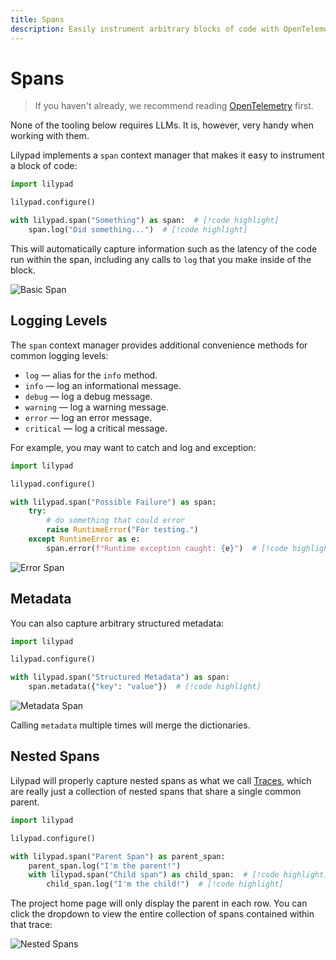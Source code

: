 ```yaml
---
title: Spans
description: Easily instrument arbitrary blocks of code with OpenTelemetry
---
```


# Spans

> If you haven't already, we recommend reading [OpenTelemetry](/docs/lilypad/observability/opentelemetry) first.&#x20;

<Success>
None of the tooling below requires LLMs. It is, however, very handy when working with them.
</Success>

Lilypad implements a `span` context manager that makes it easy to instrument a block of code:

```python
import lilypad

lilypad.configure()

with lilypad.span("Something") as span:  # [!code highlight]
    span.log("Did something...")  # [!code highlight]
```

This will automatically capture information such as the latency of the code run within the span, including any calls to `log` that you make inside of the block.

![Basic Span](/assets/docs/lilypad/observability/spans/basic-span.png)

## Logging Levels

The `span` context manager provides additional convenience methods for common logging levels:

* `log` — alias for the `info` method.
* `info` — log an informational message.
* `debug` — log a debug message.
* `warning` — log a warning message.
* `error` — log an error message.
* `critical` — log a critical message.

For example, you may want to catch and log and exception:

```python
import lilypad

lilypad.configure()

with lilypad.span("Possible Failure") as span:
    try:
        # do something that could error
        raise RuntimeError("For testing.")
    except RuntimeError as e:
        span.error(f"Runtime exception caught: {e}")  # [!code highlight]
```

![Error Span](/assets/docs/lilypad/observability/spans/error-span.png)

## Metadata

You can also capture arbitrary structured metadata:

```python
import lilypad

lilypad.configure()

with lilypad.span("Structured Metadata") as span:
    span.metadata({"key": "value"})  # [!code highlight]
```

![Metadata Span](/assets/docs/lilypad/observability/spans/metadata-span.png)

Calling `metadata` multiple times will merge the dictionaries.

## Nested Spans

Lilypad will properly capture nested spans as what we call [Traces](/docs/lilypad/observability/traces), which are really just a collection of nested spans that share a single common parent.

```python
import lilypad

lilypad.configure()

with lilypad.span("Parent Span") as parent_span:
    parent_span.log("I'm the parent!")
    with lilypad.span("Child span") as child_span:  # [!code highlight]
        child_span.log("I'm the child!")  # [!code highlight]
```

The project home page will only display the parent in each row. You can click the dropdown to view the entire collection of spans contained within that trace:

![Nested Spans](/assets/docs/lilypad/observability/spans/nested-spans.png)
